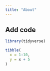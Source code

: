 ```yaml
---
title: "About"
---
```


## Add code

```r
library(tidyverse)

tibble(
  x = 1:10,
  y = x + 5
)

```
